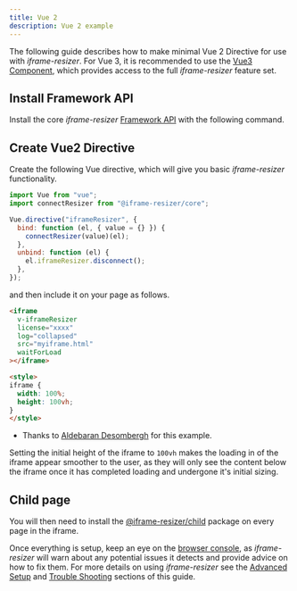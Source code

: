 ```yaml
---
title: Vue 2
description: Vue 2 example
---
```




The following guide describes how to make minimal Vue 2 Directive for use with _iframe-resizer_. 
For Vue 3, it is recommended to use the [Vue3 Component](/frameworks/vue3), 
which provides access to the full _iframe-resizer_ feature set.

## Install Framework API

Install the core _iframe-resizer_ [Framework API](/api/framework) with the following command.

<Install package="@iframe-resizer/core" />



## Create Vue2 Directive

Create the following Vue directive, which will give you basic _iframe-resizer_ functionality.

```js
import Vue from "vue";
import connectResizer from "@iframe-resizer/core";

Vue.directive("iframeResizer", {
  bind: function (el, { value = {} }) {
    connectResizer(value)(el);
  },
  unbind: function (el) {
    el.iframeResizer.disconnect();
  },
});
```

and then include it on your page as follows.

```html
<iframe
  v-iframeResizer
  license="xxxx"
  log="collapsed"
  src="myiframe.html"
  waitForLoad
></iframe>

<style>
iframe {
  width: 100%;
  height: 100vh;
}
</style>
 ```

 - Thanks to [Aldebaran Desombergh](https://github.com/davidjbradshaw/iframe-resizer/issues/513#issuecomment-538333854) for this example.
   
Setting the initial height of the iframe to `100vh` makes the loading in of
the iframe appear smoother to the user, as they will only see the content
below the iframe once it has completed loading and undergone it's initial
sizing.

<License />

## Child page

You will then need to install the [@iframe-resizer/child](/setup/child)
package on every page in the iframe.

Once everything is setup, keep an eye on the [browser console](https://developer.mozilla.org/en-US/docs/Learn/Common_questions/Tools_and_setup/What_are_browser_developer_tools),
as _iframe-resizer_ will warn about any potential issues it detects and provide advice 
on how to fix them. For more details on using _iframe-resizer_ see the 
[Advanced Setup](/setup/advanced/) and [Trouble Shooting](/troubleshooting) sections 
of this guide.

<FeedbackComponent />
